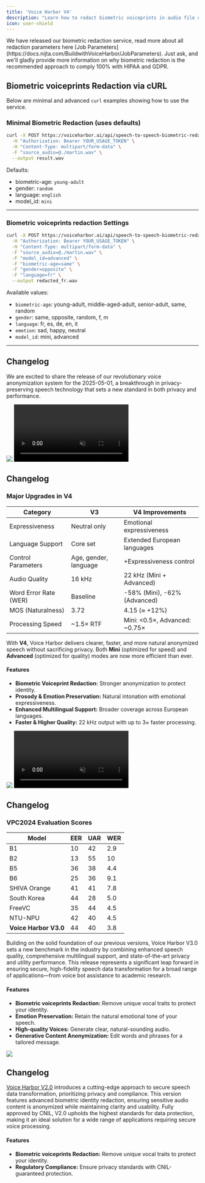 ```yaml
---
title: 'Voice Harbor V4'
description: "Learn how to redact biometric voiceprints in audio file using Voice Harbor's API."
icon: user-shield
---
```


<Tip>
  We have released our biometric redaction service, read more about all redaction parameters here [Job Parameters](https://docs.nijta.com/BuildwithVoiceHarbor/JobParameters). Just ask, and we'll gladly provide more information on why biometric redaction is the recommended approach to comply 100% with HIPAA and GDPR.
</Tip>

## Biometric voiceprints Redaction via cURL

Below are minimal and advanced `curl` examples showing how to use the service.

### Minimal Biometric Redaction (uses defaults)

```bash
curl -X POST https://voiceharbor.ai/api/speech-to-speech-biometric-redaction \
  -H "Authorization: Bearer YOUR_USAGE_TOKEN" \
  -H "Content-Type: multipart/form-data" \
  -F "source_audio=@./martin.wav" \
  --output result.wav
```

Defaults:
- biometric-age: `young-adult`
- gender: `random`
- language: `english`
- model_id: `mini`

---

### Biometric voiceprints redaction Settings

```bash
curl -X POST https://voiceharbor.ai/api/speech-to-speech-biometric-redaction \
  -H "Authorization: Bearer YOUR_USAGE_TOKEN" \
  -H "Content-Type: multipart/form-data" \
  -F "source_audio=@./martin.wav" \
  -F "model_id=advanced" \
  -F "biometric-age=same" \
  -F "gender=opposite" \
  -F "language=fr" \
  --output redacted_fr.wav
```

Available values:
- `biometric-age`: young-adult, middle-aged-adult, senior-adult, same, random
- `gender`: same, opposite, random, f, m
- `language`: fr, es, de, en, it
- `emotion`: sad, happy, neutral
- `model_id`: mini, advanced

---

## Changelog

We are excited to share the release of our revolutionary voice anonymization system for the 2025-05-01, a breakthrough in privacy-preserving speech technology that sets a new standard in both privacy and performance.

<Update label="September 2025 Release" description="Voice Harbor V4">
  <Frame>
    <img className="block" src="/images/vh4.png" />
    <video id="biovh4" autoPlay controls loop muted playsInline>
      <source src="/images/vh4.mp4" type="video/mp4" />
      Your browser does not support the video tag.
    </video>
  </Frame>

  ## Changelog

  ### Major Upgrades in V4

  | Category             | V3                         | V4 Improvements             |
  | -------------------- | -------------------------- | --------------------------- |
  | Expressiveness       | Neutral only               | Emotional expressiveness    |
  | Language Support     | Core set                   | Extended European languages |
  | Control Parameters   | Age, gender, language      | +Expressiveness control     |
  | Audio Quality        | 16 kHz                     | 22 kHz (Mini + Advanced)    |
  | Word Error Rate (WER)| Baseline                   | -58% (Mini), -62% (Advanced)|
  | MOS (Naturalness)    | 3.72                       | 4.15 (≈ +12%)               |
  | Processing Speed     | ~1.5× RTF                  | Mini: <0.5×, Advanced: ~0.75× |

  With **V4**, Voice Harbor delivers clearer, faster, and more natural anonymized speech without sacrificing privacy. Both **Mini** (optimized for speed) and **Advanced** (optimized for quality) modes are now more efficient than ever.

  #### Features

  * **Biometric Voiceprint Redaction:** Stronger anonymization to protect identity.  
  * **Prosody & Emotion Preservation:** Natural intonation with emotional expressiveness.  
  * **Enhanced Multilingual Support:** Broader coverage across European languages.  
  * **Faster & Higher Quality:** 22 kHz output with up to 3× faster processing.  
</Update>



<Update label="Mai 2025 Release" description="Voice Harbor V3.0">
  <Frame>
    <img className="block" src="/images/vh3b.png" />
    <video id="biovh2" autoPlay controls loop muted playsInline>
      <source src="/images/vh2.mp4" type="video/mp4" />
      Your browser does not support the video tag.
    </video>
  </Frame>

  ## Changelog

  ### VPC2024 Evaluation Scores
  
  | Model           | EER | UAR | WER |
  | --------------- | --- | --- | --- |
  | B1              | 10  | 42  | 2.9 |
  | B2              | 13  | 55  | 10  |
  | B5              | 36  | 38  | 4.4 |
  | B6              | 25  | 36  | 9.1 |
  | SHIVA Orange    | 41  | 41  | 7.8 |
  | South Korea     | 44  | 28  | 5.0 |
  | FreeVC          | 35  | 44  | 4.5 |
  | NTU-NPU         | 42  | 40  | 4.5 |
  | **Voice Harbor V3.0** | 44  | 40  | 3.8 |

  Building on the solid foundation of our previous versions, Voice Harbor V3.0 sets a new benchmark in the industry by combining enhanced speech quality, comprehensive multilingual support, and state-of-the-art privacy and utility performance. This release represents a significant leap forward in ensuring secure, high-fidelity speech data transformation for a broad range of applications—from voice bot assistance to academic research.

  #### Features

  * **Biometric voiceprints Redaction:** Remove unique vocal traits to protect your identity.
  * **Emotion Preservation:** Retain the natural emotional tone of your speech.
  * **High-quality Voices:** Generate clear, natural-sounding audio.
  * **Generative Content Anonymization:** Edit words and phrases for a tailored message.
</Update>

<Update label="2024-04-01" description="Voice Harbor V2.0">
  <Frame>
    <img className="block" src="/images/vh2b.png" />
  </Frame>

  ## Changelog

  [Voice Harbor V2.0](https://app.nijta.com/) introduces a cutting-edge approach to secure speech data transformation, prioritizing privacy and compliance. This version features advanced biometric identity redaction, ensuring sensitive audio content is anonymized while maintaining clarity and usability. Fully approved by CNIL, V2.0 upholds the highest standards for data protection, making it an ideal solution for a wide range of applications requiring secure voice processing.

  #### Features

  * **Biometric voiceprints Redaction:** Remove unique vocal traits to protect your identity.
  * **Regulatory Compliance:** Ensure privacy standards with CNIL-guaranteed protection.
</Update>
